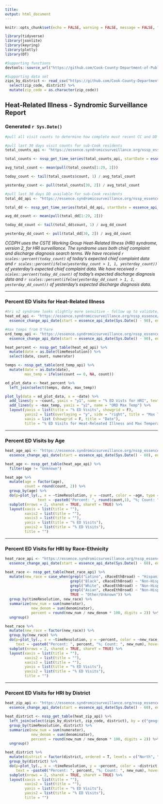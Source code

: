 ```yaml
---
title:
output: html_document
---
```


```r
knitr::opts_chunk$set(echo = FALSE, warning = FALSE, message = FALSE, fig.width = 10)

library(tidyverse)
library(jsonlite)
library(keyring)
library(plotly)
library(DT)

#Supporting functions
devtools::source_url("https://github.com/Cook-County-Department-of-Public-Health/ccdph-functions/blob/master/essence-api-functions.R?raw=TRUE")

#Supporting data set
zips_by_district <- read_csv("https://github.com/Cook-County-Department-of-Public-Health/ccdph-data-sets/blob/main/cook-county-zip-codes.csv?raw=TRUE") %>%
  select(zip_code, district) %>%
  mutate(zip_code = as.character(zip_code))

```

## Heat-Related Illness - Syndromic Surveillance Report

### Generated `r Sys.Date()`

```r

#pull all visit counts to determine how complete most recent CC and DD data is

#pull last 30 days visit counts for sub-Cook residents
total_counts_api <- "https://essence.syndromicsurveillance.org/nssp_essence/api/timeSeries?geography=il_cook&percentParam=noPercent&geographySystem=region&datasource=va_er&detector=probrepswitch&timeResolution=daily&hasBeenE=1&medicalGroupingSystem=essencesyndromes&userId=660&site=890&aqtTarget=TimeSeries&startDate=07Aug20&endDate=05Nov20&stratVal=&multiStratVal=&graphOnly=true&numSeries=0&graphOptions=multipleSmall&seriesPerYear=false&startMonth=January&nonZeroComposite=false"

total_counts <- nssp_get_time_series(total_counts_api, startDate = essence_api_date(Sys.Date() - 30), endDate = essence_api_date(Sys.Date()))

avg_total_count <- mean(pull(total_counts[1:29, 2]))

today_count <- tail(total_counts$count, 1) / avg_total_count

yesterday_count <- pull(total_counts[30, 2]) / avg_total_count

#pull last 30 days DD available for sub-Cook residents
total_dd_api <- "https://essence.syndromicsurveillance.org/nssp_essence/api/timeSeries?endDate=15Jun2022&geography=il_cook&percentParam=noPercent&datasource=va_er&startDate=17Mar2022&medicalGroupingSystem=essencesyndromes&userId=660&site=890&aqtTarget=TimeSeries&ddAvailable=1&geographySystem=region&detector=probrepswitch&timeResolution=daily&hasBeenE=1"

total_dd <- nssp_get_time_series(total_dd_api, startDate = essence_api_date(Sys.Date() - 40), endDate = essence_api_date(Sys.Date()))

avg_dd_count <- mean(pull(total_dd[1:29, 2]))

today_dd_count <- tail(total_dd$count, 1) / avg_dd_count

yesterday_dd_count <- pull(total_dd[30, 2]) / avg_dd_count


```

*CCDPH uses the CSTE Working Group Heat-Related Illness (HRI) syndrome, version 2, for HRI surveillance. The syndrome uses both chief complaint and discharge diagnosis search terms. We have received `r scales::percent(today_count)` of today's expected chief complaint data and `r scales::percent(ifelse(yesterday_count > 1, 1, yesterday_count))` of yesterday's expected chief complaint data. We have received `r scales::percent(today_dd_count)` of today's expected discharge diagnosis data and `r scales::percent(ifelse(yesterday_dd_count > 1, 1, yesterday_dd_count))` of yesterday's expected discharge diagnosis data.*

***

### Percent ED Visits for Heat-Related Illness

```r

#hri v2 syndrome looks slightly more sensitive - follow up to validate; pull from table builder to get counts on hover
heat_ed_api <- "https://essence.syndromicsurveillance.org/nssp_essence/api/tableBuilder?endDate=24Jun2022&geography=il_cook&percentParam=ccddCategory&datasource=va_er&startDate=26Mar2022&medicalGroupingSystem=essencesyndromes&userId=660&site=890&aqtTarget=TableBuilder&ccddCategory=heat%20related%20illness%20v2&geographySystem=region&detector=probrepswitch&timeResolution=daily&hasBeenE=1&rowFields=geographyregion&columnField=timeResolution" %>%
  essence_change_api_date(start = essence_api_date(Sys.Date() - 90), end = essence_api_date(Sys.Date()))

#max temps from O'hare
ord_temp_api <- "https://essence.syndromicsurveillance.org/nssp_essence/api/timeSeries?percentParam=noPercent&endDate=24Jun2022&userId=2541&weatherFactor=maxtemp&datasource=va_weather_aggr&stationAggregateFunc=avg&timeResolution=daily&aqtTarget=TimeSeries&detector=probrepswitch&timeAggregateFunc=avg&startDate=26Mar2022&stationID=lot-ord" %>%
  essence_change_api_date(start = essence_api_date(Sys.Date() - 90), end = essence_api_date(Sys.Date()))

heat_percent <- nssp_get_table(heat_ed_api) %>%
  mutate(date = as.Date(timeResolution)) %>%
  select(date, count, numerator)

temps <- nssp_get_table(ord_temp_api) %>%
  mutate(date = as.Date(date),
         max_temp = ifelse(count == 0, NA, count))

ed_plot_data <- heat_percent %>%
  left_join(select(temps, date, max_temp))

plot_ly(data = ed_plot_data, x = ~date) %>%
  add_lines(y = ~count, yaxis = "y1", name = "% ED Vists for HRI", text = ~paste0("Percent: ", round(count,1), "%; Count: ", numerator), hoverinfo = 'x+text') %>%
  add_lines(y = ~max_temp, yaxis = "y2", name = "ORD Max Temp") %>%
  layout(yaxis = list(title = "% ED Visits", showgrid = F),
         yaxis2 = list(overlaying = "y", side = "right", title = "Max Temp, Chicago ORD", showgrid = F),
         xaxis = list (showgrid = F, title = "Date"),
         title = "% ED Visits for Heat-Releated Illness and Max Temperature")

```

***

### Percent ED Visits by Age

```r

heat_age_api <- "https://essence.syndromicsurveillance.org/nssp_essence/api/tableBuilder/?endDate=24Jun2022&geography=il_cook&percentParam=ccddCategory&datasource=va_er&startDate=26Mar2022&medicalGroupingSystem=essencesyndromes&userId=660&site=890&aqtTarget=TableBuilder&ccddCategory=heat%20related%20illness%20v2&geographySystem=region&detector=probrepswitch&timeResolution=daily&hasBeenE=1&rowFields=age&columnField=timeResolution" %>%
  essence_change_api_date(start = essence_api_date(Sys.Date() - 60), end = essence_api_date(Sys.Date()))

heat_age <- nssp_get_table(heat_age_api) %>%
  filter(age != "Unknown")

heat_age %>%
  mutate(age = factor(age),
         count = round(count, 2)) %>%
  group_by(age) %>%
  do(p=plot_ly(., x = ~timeResolution, y = ~count, color = ~age, type = "bar", colors = viridis::viridis(5), 
               text = ~paste0("Percent: ", round(count,1), "%; Count: ", numerator), hoverinfo = 'x+text')) %>%
  subplot(nrows = 2, shareX = TRUE, shareY = TRUE) %>%
  layout(xaxis = list(title = ""),
         xaxis2 = list(title = ""),
         xaxis3 = list(title = ""),
         yaxis = list(title = "% ED Visits"),
         yaxis2 = list(title = "% ED Visits"),
         title = "")

```

***

### Percent ED Visits for HRI by Race-Ethnicity

```r

heat_race_api <- "https://essence.syndromicsurveillance.org/nssp_essence/api/tableBuilder/?endDate=24Jun2022&geography=il_cook&percentParam=ccddCategory&datasource=va_er&startDate=26Mar2022&medicalGroupingSystem=essencesyndromes&userId=660&site=890&aqtTarget=TableBuilder&ccddCategory=heat%20related%20illness%20v2&geographySystem=region&detector=probrepswitch&timeResolution=daily&hasBeenE=1&rowFields=cRaceEthBroad&columnField=timeResolution" %>%
  essence_change_api_date(start = essence_api_date(Sys.Date() - 60), end = essence_api_date(Sys.Date()))

heat_race <- nssp_get_table(heat_race_api) %>%
  mutate(new_race = case_when(grepl("Latino", cRaceEthBroad) ~ "Hispanic/Latino",
                              grepl("Black", cRaceEthBroad) ~ "Non-Hispanic Black",
                              grepl("White", cRaceEthBroad) ~ "Non-Hispanic White",
                              grepl("Asian", cRaceEthBroad) ~ "Non-Hispanic Asian",
                              TRUE ~ "Other/Unknown")) %>%
  group_by(timeResolution, new_race) %>%
  summarize(new_num = sum(numerator),
            new_denom = sum(denominator),
            percent = round(new_num / new_denom * 100, digits = 2)) %>%
  ungroup()

heat_race %>%
  mutate(new_race = factor(new_race)) %>%
  group_by(new_race) %>%
  do(p=plot_ly(., x = ~timeResolution, y = ~percent, color = ~new_race, type = "bar", colors = viridis::viridis(5),
     text = ~paste0("Percent: ", percent, "%; Count: ", new_num), hoverinfo = 'x+text')) %>%
  subplot(nrows = 2, shareX = TRUE, shareY = TRUE) %>%
  layout(xaxis = list(title = ""),
         xaxis2 = list(title = ""),
         xaxis3 = list(title = ""),
         yaxis = list(title = "% ED Visits"),
         yaxis2 = list(title = "% ED Visits"),
         title = "")

```

***

### Percent ED Visits for HRI by District

```r

heat_zip_api <- "https://essence.syndromicsurveillance.org/nssp_essence/api/tableBuilder?endDate=24Jun2022&geography=60004,60005,60007,60008,60010,60016,60018,60022,60025,60026,60029,60043,60053,60056,60062,60067,60068,60070,60074,60090,60091,60093,60107,60120,60169,60173,60192,60193,60194,60195,60712,60714,60006,60009,60017,60019,60038,60055,60065,60078,60082,60094,60095,60159,60168,60179,60196,60011,60409,60411,60419,60422,60425,60426,60428,60429,60430,60438,60443,60445,60452,60461,60469,60471,60472,60473,60475,60476,60477,60478,60487,60827,60412,60406,60415,60439,60453,60455,60456,60457,60458,60462,60463,60464,60465,60467,60480,60482,60501,60803,60805,60454,60499,60104,60130,60131,60141,60153,60154,60155,60160,60162,60163,60164,60165,60171,60176,60305,60402,60513,60525,60526,60534,60546,60558,60706,60707,60804,60161&percentParam=ccddCategory&datasource=va_er&startDate=26Mar2022&medicalGroupingSystem=essencesyndromes&userId=660&site=890&aqtTarget=TableBuilder&ccddCategory=heat%20related%20illness%20v2&geographySystem=zipcode&detector=probrepswitch&timeResolution=daily&hasBeenE=1&rowFields=timeResolution&columnField=geographyzipcode" %>%
  essence_change_api_date(start = essence_api_date(Sys.Date() - 60), end = essence_api_date(Sys.Date()))

heat_district <- nssp_get_table(heat_zip_api) %>%
  left_join(select(zips_by_district, zip_code, district), by = c("geographyzipcode" = "zip_code")) %>%
  group_by(timeResolution, district) %>%
  summarize(new_num = sum(numerator),
            new_denom = sum(denominator),
            percent = round(new_num / new_denom * 100, digits = 2)) %>%
  ungroup()

heat_district %>%
  mutate(district = factor(district, ordered = T, levels = c("North", "West", "Southwest", "South"))) %>%
  group_by(district) %>%
  do(p=plot_ly(., x = ~timeResolution, y = ~percent, color = ~district, type = "bar",
     text = ~paste0("Percent: ", percent, "%; Count: ", new_num), hoverinfo = 'x+text')) %>%
  subplot(nrows = 2, shareX = TRUE, shareY = TRUE) %>%
  layout(xaxis = list(title = ""),
         xaxis2 = list(title = ""),
         yaxis = list(title = "% ED Visits"),
         yaxis2 = list(title = "% ED Visits"),
         title = "")

```